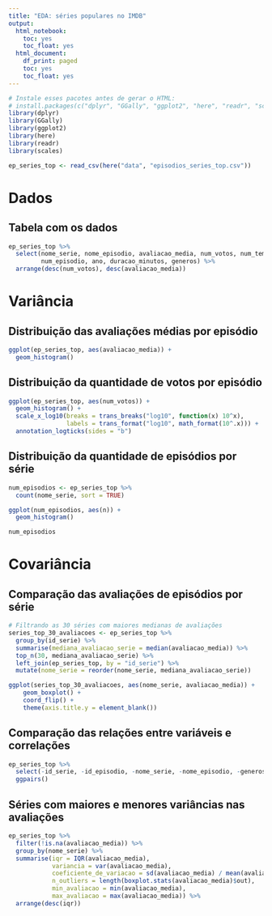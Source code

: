 ```yaml
---
title: "EDA: séries populares no IMDB"
output:
  html_notebook:
    toc: yes
    toc_float: yes
  html_document:
    df_print: paged
    toc: yes
    toc_float: yes
---
```


```r
# Instale esses pacotes antes de gerar o HTML:
# install.packages(c("dplyr", "GGally", "ggplot2", "here", "readr", "scales"))
library(dplyr)
library(GGally)
library(ggplot2)
library(here)
library(readr)
library(scales)

ep_series_top <- read_csv(here("data", "episodios_series_top.csv"))
```

# Dados

## Tabela com os dados

```r
ep_series_top %>%
  select(nome_serie, nome_episodio, avaliacao_media, num_votos, num_temporada,
         num_episodio, ano, duracao_minutos, generos) %>%
  arrange(desc(num_votos), desc(avaliacao_media))
```

# Variância

## Distribuição das avaliações médias por episódio

```r
ggplot(ep_series_top, aes(avaliacao_media)) +
  geom_histogram()
```


## Distribuição da quantidade de votos por episódio

```r
ggplot(ep_series_top, aes(num_votos)) +
  geom_histogram() +
  scale_x_log10(breaks = trans_breaks("log10", function(x) 10^x),
                labels = trans_format("log10", math_format(10^.x))) +
  annotation_logticks(sides = "b") 
```


## Distribuição da quantidade de episódios por série

```r
num_episodios <- ep_series_top %>%
  count(nome_serie, sort = TRUE)

ggplot(num_episodios, aes(n)) +
  geom_histogram()

num_episodios
```



# Covariância

## Comparação das avaliações de episódios por série

```r
# Filtrando as 30 séries com maiores medianas de avaliações
series_top_30_avaliacoes <- ep_series_top %>%
  group_by(id_serie) %>%
  summarise(mediana_avaliacao_serie = median(avaliacao_media)) %>%
  top_n(30, mediana_avaliacao_serie) %>%
  left_join(ep_series_top, by = "id_serie") %>%
  mutate(nome_serie = reorder(nome_serie, mediana_avaliacao_serie))

ggplot(series_top_30_avaliacoes, aes(nome_serie, avaliacao_media)) +
    geom_boxplot() +
    coord_flip() +
    theme(axis.title.y = element_blank())
```

## Comparação das relações entre variáveis e correlações

```r
ep_series_top %>%
  select(-id_serie, -id_episodio, -nome_serie, -nome_episodio, -generos) %>%
  ggpairs()
```

## Séries com maiores e menores variâncias nas avaliações

```r
ep_series_top %>%
  filter(!is.na(avaliacao_media)) %>%
  group_by(nome_serie) %>%
  summarise(iqr = IQR(avaliacao_media),
            variancia = var(avaliacao_media),
            coeficiente_de_variacao = sd(avaliacao_media) / mean(avaliacao_media),
            n_outliers = length(boxplot.stats(avaliacao_media)$out),
            min_avaliacao = min(avaliacao_media),
            max_avaliacao = max(avaliacao_media)) %>%
  arrange(desc(iqr))
```

